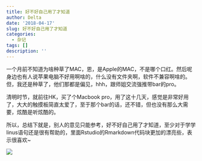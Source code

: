 ```yaml
---
title: 好不好自己用了才知道
author: Delta
date: '2018-04-17'
slug: 好不好自己用了才知道
categories:
  - 杂记
tags: []
description: ''
---
```


一个月前不知道为啥种草了MAC，恩，是Apple的MAC，不是哪个口红。然后呢身边也有人说苹果电脑不好用啊啥的，什么没有文件夹啊，软件不兼容啊啥的。但，我还是种草了，他们那都是偏见，hhh，跟师姐交流强推带bar的pro。

清明时节，就前往HK，买了个Macbook pro，用了这十几天，感觉是非常好用了，大大的触摸板简直太爱了，至于那个bar的话，还不错，但也没有那么大需要，炫酷是听炫酷的。

所以，总结下就是，别人的意见只能参考，好不好自己用了才知道，至少对于学学linus语句还是很有帮助的，里面Rstudio的Rmarkdown代码块更加的漂亮些，表示很喜欢~

![](https://github.com/ditannan/ditannan.me/blob/master/static/mymac.jpg)